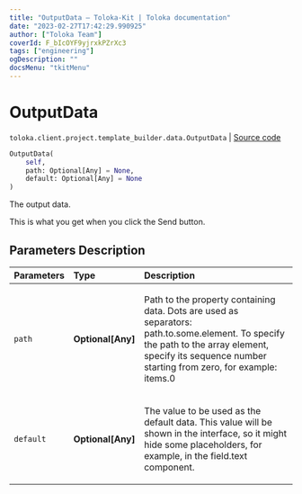 ```yaml
---
title: "OutputData — Toloka-Kit | Toloka documentation"
date: "2023-02-27T17:42:29.990925"
author: ["Toloka Team"]
coverId: F_bIcOYF9yjrxkPZrXc3
tags: ["engineering"]
ogDescription: ""
docsMenu: "tkitMenu"
---
```


# OutputData
`toloka.client.project.template_builder.data.OutputData` | [Source code](https://github.com/Toloka/toloka-kit/blob/v1.1.4/src/client/project/template_builder/data.py#L82)

```python
OutputData(
    self,
    path: Optional[Any] = None,
    default: Optional[Any] = None
)
```

The output data.

This is what you get when you click the Send button.

## Parameters Description

| Parameters | Type | Description |
| :----------| :----| :-----------|
`path`|**Optional\[Any\]**|<p>Path to the property containing data. Dots are used as separators: path.to.some.element. To specify the path to the array element, specify its sequence number starting from zero, for example: items.0</p>
`default`|**Optional\[Any\]**|<p>The value to be used as the default data. This value will be shown in the interface, so it might hide some placeholders, for example, in the field.text component.</p>